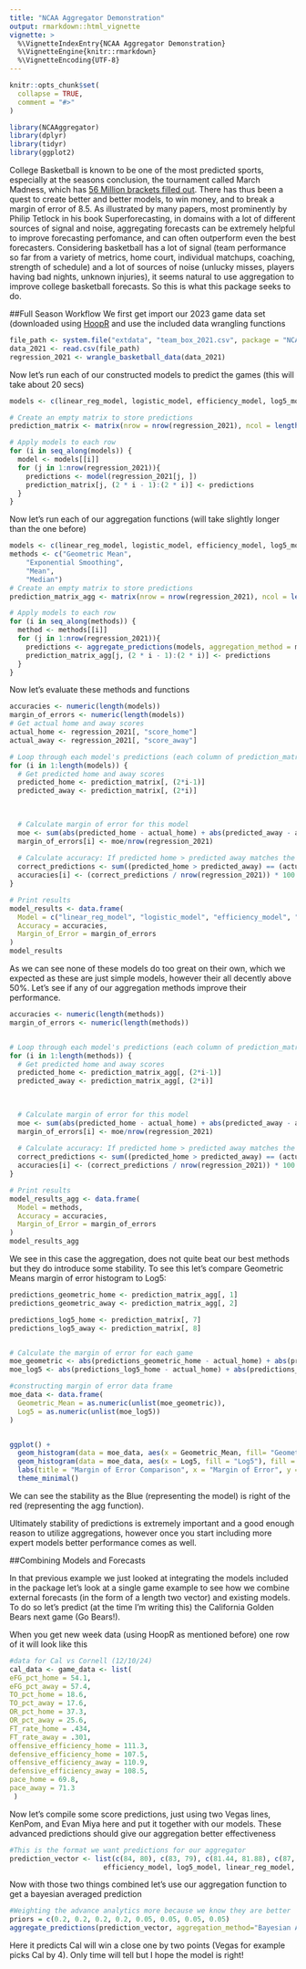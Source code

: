 ```yaml
---
title: "NCAA Aggregator Demonstration"
output: rmarkdown::html_vignette
vignette: >
  %\VignetteIndexEntry{NCAA Aggregator Demonstration}
  %\VignetteEngine{knitr::rmarkdown}
  %\VignetteEncoding{UTF-8}
---
```


```r
knitr::opts_chunk$set(
  collapse = TRUE,
  comment = "#>"
)
```

```r
library(NCAAggregator)
library(dplyr)
library(tidyr)
library(ggplot2)
```

College Basketball is known to be one of the most predicted sports, especially at the seasons conclusion, the tournament called March Madness, which has [56 Million brackets filled out](https://www.statista.com/statistics/1223099/bracket-march-madness-intention/). There has thus been a quest to create better and better models, to win money, and to break a margin of error of 8.5. As illustrated by many papers, most prominently by Philip Tetlock in his book Superforecasting, in domains with a lot of different sources of signal and noise, aggregating forecasts can be extremely helpful to improve forecasting perfomance, and can often outperform even the best forecasters. Considering basketball has a lot of signal (team performance so far from a variety of metrics, home court, individual matchups, coaching, strength of schedule) and a lot of sources of noise (unlucky misses, players having bad nights, unknown injuries), it seems natural to use aggregation to improve college basketball forecasts. So this is what this package seeks to do. 

##Full Season Workflow 
We first get import our 2023 game data set (downloaded using [HoopR](https://github.com/sportsdataverse/hoopR-data/tree/main) and use the included data wrangling functions

```r
file_path <- system.file("extdata", "team_box_2021.csv", package = "NCAAggregator")
data_2021 <- read.csv(file_path)
regression_2021 <- wrangle_basketball_data(data_2021)
```

Now let's run each of our constructed models to predict the games (this will take about 20 secs)
```r

models <- c(linear_reg_model, logistic_model, efficiency_model, log5_model)

# Create an empty matrix to store predictions
prediction_matrix <- matrix(nrow = nrow(regression_2021), ncol = length(models) * 2)

# Apply models to each row
for (i in seq_along(models)) {
  model <- models[[i]]
  for (j in 1:nrow(regression_2021)){
    predictions <- model(regression_2021[j, ])
    prediction_matrix[j, (2 * i - 1):(2 * i)] <- predictions
  }
}
```

Now let's run each of our aggregation functions (will take slightly longer than the one before)
```r

models <- c(linear_reg_model, logistic_model, efficiency_model, log5_model)
methods <- c("Geometric Mean",
    "Exponential Smoothing",
    "Mean",
    "Median")
# Create an empty matrix to store predictions
prediction_matrix_agg <- matrix(nrow = nrow(regression_2021), ncol = length(methods) * 2)

# Apply models to each row
for (i in seq_along(methods)) {
  method <- methods[[i]]
  for (j in 1:nrow(regression_2021)){
    predictions <- aggregate_predictions(models, aggregation_method = method, data=regression_2021[j, ])
    prediction_matrix_agg[j, (2 * i - 1):(2 * i)] <- predictions
  }
}
```

Now let's evaluate these methods and functions 
```r
accuracies <- numeric(length(models))  
margin_of_errors <- numeric(length(models)) 
# Get actual home and away scores
actual_home <- regression_2021[, "score_home"]
actual_away <- regression_2021[, "score_away"]

# Loop through each model's predictions (each column of prediction_matrix)
for (i in 1:length(models)) {
  # Get predicted home and away scores
  predicted_home <- prediction_matrix[, (2*i-1)]
  predicted_away <- prediction_matrix[, (2*i)]

  
  
  # Calculate margin of error for this model
  moe <- sum(abs(predicted_home - actual_home) + abs(predicted_away - actual_away))
  margin_of_errors[i] <- moe/nrow(regression_2021)
  
  # Calculate accuracy: If predicted home > predicted away matches the actual home > away, it's correct
  correct_predictions <- sum((predicted_home > predicted_away) == (actual_home > actual_away))
  accuracies[i] <- (correct_predictions / nrow(regression_2021)) * 100
}

# Print results
model_results <- data.frame(
  Model = c("linear_reg_model", "logistic_model", "efficiency_model", "log5_model"),
  Accuracy = accuracies,
  Margin_of_Error = margin_of_errors
)
model_results
```

As we can see none of these models do too great on their own, which we expected as these are just simple models, however their all decently above 50%. Let's see if any of our aggregation methods improve their performance. 
```r
accuracies <- numeric(length(methods))  
margin_of_errors <- numeric(length(methods)) 


# Loop through each model's predictions (each column of prediction_matrix)
for (i in 1:length(methods)) {
  # Get predicted home and away scores
  predicted_home <- prediction_matrix_agg[, (2*i-1)]
  predicted_away <- prediction_matrix_agg[, (2*i)]

  
  
  # Calculate margin of error for this model
  moe <- sum(abs(predicted_home - actual_home) + abs(predicted_away - actual_away))
  margin_of_errors[i] <- moe/nrow(regression_2021)
  
  # Calculate accuracy: If predicted home > predicted away matches the actual home > away, it's correct
  correct_predictions <- sum((predicted_home > predicted_away) == (actual_home > actual_away))
  accuracies[i] <- (correct_predictions / nrow(regression_2021)) * 100
}

# Print results
model_results_agg <- data.frame(
  Model = methods,
  Accuracy = accuracies,
  Margin_of_Error = margin_of_errors
)
model_results_agg
```
We see in this case the aggregation, does not quite beat our best methods but they do introduce some stability. To see this let's compare Geometric Means margin of error histogram to Log5:
```r
predictions_geometric_home <- prediction_matrix_agg[, 1]
predictions_geometric_away <- prediction_matrix_agg[, 2]

predictions_log5_home <- prediction_matrix[, 7]
predictions_log5_away <- prediction_matrix[, 8]


# Calculate the margin of error for each game
moe_geometric <- abs(predictions_geometric_home - actual_home) + abs(predictions_geometric_away - actual_away)
moe_log5 <- abs(predictions_log5_home - actual_home) + abs(predictions_log5_away - actual_away)

#constructing margin of error data frame
moe_data <- data.frame(
  Geometric_Mean = as.numeric(unlist(moe_geometric)),  
  Log5 = as.numeric(unlist(moe_log5)) 
)


ggplot() +
  geom_histogram(data = moe_data, aes(x = Geometric_Mean, fill= "Geometric Mean"), fill = "red", alpha = 0.5, binwidth = 1) +
  geom_histogram(data = moe_data, aes(x = Log5, fill = "Log5"), fill = "blue", alpha = 0.5, binwidth = 1) +
  labs(title = "Margin of Error Comparison", x = "Margin of Error", y = "Frequency") +
  theme_minimal()
```
We can see the stability as the Blue (representing the model) is right of the red (representing the agg function). 

Ultimately stability of predictions is extremely important and a good enough reason to utilize aggregations, however once you start including more expert models better performance comes as well. 

##Combining Models and Forecasts

In that previous example we just looked at integrating the models included in the package let's look at a single game example to see how we combine external forecasts (in the form of a length two vector) and existing models. To do so let's predict (at the time I'm writing this) the California Golden Bears next game (Go Bears!). 

When you get new week data (using HoopR as mentioned before) one row of it will look like this 
```r
#data for Cal vs Cornell (12/10/24)
cal_data <- game_data <- list(
eFG_pct_home = 54.1,
eFG_pct_away = 57.4,
TO_pct_home = 18.6,
TO_pct_away = 17.6,
OR_pct_home = 37.3,
OR_pct_away = 25.6,
FT_rate_home = .434,
FT_rate_away = .301,
offensive_efficiency_home = 111.3,
defensive_efficiency_home = 107.5,
offensive_efficiency_away = 110.9,
defensive_efficiency_away = 108.5,
pace_home = 69.8,
pace_away = 71.3
 )
```
Now let's compile some score predictions, just using two Vegas lines, KenPom, and Evan Miya here and put it together with our models. These advanced predictions should give our aggregation better effectiveness
```r
#This is the format we want predictions for our aggregator
prediction_vector <- list(c(84, 80), c(83, 79), c(81.44, 81.88), c(87, 81),
                       efficiency_model, log5_model, linear_reg_model, logistic_model)
```
Now with those two things combined let's use our aggregation function to get a bayesian averaged prediction

```r
#Weighting the advance analytics more because we know they are better 
priors = c(0.2, 0.2, 0.2, 0.2, 0.05, 0.05, 0.05, 0.05)
aggregate_predictions(prediction_vector, aggregation_method="Bayesian Averaging", data=cal_data, priors)
```
Here it predicts Cal will win a close one by two points (Vegas for example picks Cal by 4). Only time will tell but I hope the model is right!
